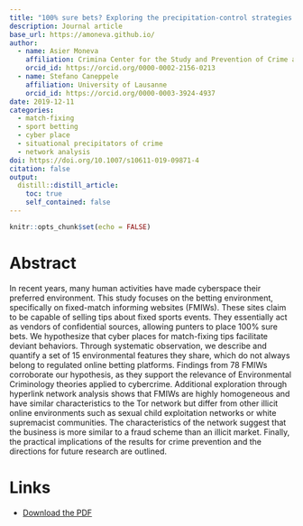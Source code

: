 ```yaml
---
title: "100% sure bets? Exploring the precipitation-control strategies of fixed-match informing websites and the environmental features of their networks"
description: Journal article
base_url: https://amoneva.github.io/
author:
  - name: Asier Moneva
    affiliation: Crimina Center for the Study and Prevention of Crime at Miguel Hernandez University
    orcid_id: https://orcid.org/0000-0002-2156-0213
  - name: Stefano Caneppele
    affiliation: University of Lausanne
    orcid_id: https://orcid.org/0000-0003-3924-4937
date: 2019-12-11
categories:
  - match-fixing
  - sport betting
  - cyber place
  - situational precipitators of crime
  - network analysis
doi: https://doi.org/10.1007/s10611-019-09871-4
citation: false
output:
  distill::distill_article:
    toc: true
    self_contained: false
---
```


```r
knitr::opts_chunk$set(echo = FALSE)
```

# Abstract

In recent years, many human activities have made cyberspace their preferred environment. This study focuses on the betting environment, specifically on fixed-match informing websites (FMIWs). These sites claim to be capable of selling tips about fixed sports events. They essentially act as vendors of confidential sources, allowing punters to place 100% sure bets. We hypothesize that cyber places for match-fixing tips facilitate deviant behaviors. Through systematic observation, we describe and quantify a set of 15 environmental features they share, which do not always belong to regulated online betting platforms. Findings from 78 FMIWs corroborate our hypothesis, as they support the relevance of Environmental Criminology theories applied to cybercrime. Additional exploration through hyperlink network analysis shows that FMIWs are highly homogeneous and have similar characteristics to the Tor network but differ from other illicit online environments such as sexual child exploitation networks or white supremacist communities. The characteristics of the network suggest that the business is more similar to a fraud scheme than an illicit market. Finally, the practical implications of the results for crime prevention and the directions for future research are outlined.

# Links

-   [Download the PDF](moneva_2019_100_sure_bets_exploring_the.pdf)
